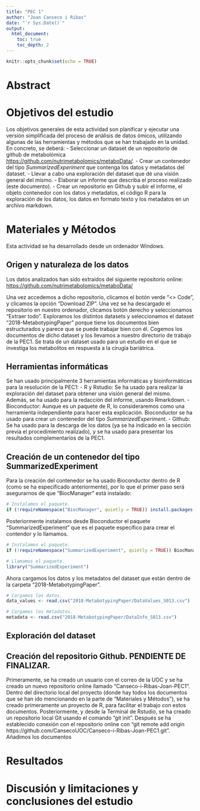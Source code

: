 ```yaml
---
title: "PEC 1"
author: "Joan Canseco i Ribas"
date: "`r Sys.Date()`"
output:
  html_document:
    toc: true
    toc_depth: 2
---
```


```r
knitr::opts_chunk$set(echo = TRUE)
```

# Abstract

# Objetivos del estudio
Los objetivos generales de esta actividad son planificar y ejecutar una versión simplificada del proceso de análisis de datos ómicos, utilizando algunas de las herramientas y métodos que se han trabajado en la unidad. En concreto, se deberá:
- Seleccionar un dataset de un repositorio de github de metabolómica <https://github.com/nutrimetabolomics/metaboData/>.
- Crear un contenedor del tipo *SummarizedExperiment* que contenga los datos y metadatos del dataset.
- Llevar a cabo una exploración del dataset que dé una visión general del mismo.
- Elaborar un informe que describa el proceso realizado (este documento).
- Crear un repositorio en Github y subir el informe, el objeto contenedor con los datos y metadatos, el código R para la exploración de los datos, los datos en formato texto y los metadatos en un archivo markdown.


# Materiales y Métodos
Esta actividad se ha desarrollado desde un ordenador Windows.

## Origen y naturaleza de los datos
Los datos analizados han sido extraídos del siguiente repositorio online: <https://github.com/nutrimetabolomics/metaboData/>

Una vez accedemos a dicho repositorio, clicamos el botón verde "<> Code", y clicamos la opción "Download ZIP". Una vez se ha descargado el repositorio en nuestro ordenador, clicamos botón derecho y seleccionamos "Extraer todo". Exploramos los distintos datasets y seleccionamos el dataset "2018-MetabotypingPaper" porque tiene los documentos bien estructurados y parece que se puede trabajar bien con él. Cogemos los documentos de dicho dataset y los llevamos a nuestro directorio de trabajo de la PEC1. 
Se trata de un dataset usado para un estudio en el que se investiga los metabolitos en respuesta a la cirugía bariátrica.

## Herramientas informáticas
Se han usado principalmente 3 herramientas informáticas y bioinformáticas para la resolución de la PEC1:
- R y Rstudio: Se ha usado para realizar la exploración del dataset para obtener una visión general del mismo. Además, se ha usado para la redacción del informe, usando Rmarkdown.
- Bioconductor: Aunque es un paquete de R, lo consideraremos como una herramienta independiente para hacer esta explicación. Bioconductor se ha usado para crear un contenedor del tipo *SummarizedExperiment*.
- Github: Se ha usado para la descarga de los datos (ya se ha indicado en la sección previa el procedimiento realizado), y se ha usado para presentar los resultados complementarios de la PEC1.

## Creación de un contenedor del tipo SummarizedExperiment
Para la creación del contenedor se ha usado Bioconductor dentro de R (como se ha especificado anteriormente), por lo que el primer paso será asegurarnos de que "BiocManager" está instalado:
```r
# Instalamos el paquete.
if (!requireNamespace("BiocManager", quietly = TRUE)) install.packages("BiocManager")
```

Posteriormente instalamos desde Bioconductor el paquete "SummarizedExperiment" que es el paquete específico para crear el contendor y lo llamamos.
```r
# Instalamos el paquete.
if (!requireNamespace("SummarizedExperiment", quietly = TRUE)) BiocManager::install("SummarizedExperiment")

# Llamamos el paquete.
library("SummarizedExperiment")
```

Ahora cargamos los datos y los metadatos del dataset que están dentro de la carpeta "2018-MetabotypingPaper".
```r
# Cargamos los datos.
data_values <- read.csv("2018-MetabotypingPaper/DataValues_S013.csv")

# Cargamos los metadatos.
metadata <- read.csv("2018-MetabotypingPaper/DataInfo_S013.csv")
```




## Exploración del dataset

## Creación del repositorio Github. PENDIENTE DE FINALIZAR.
Primeramente, se ha creado un usuario con el correo de la UOC y se ha creado un nuevo repositorio online llamado "Canseco-i-Ribas-Joan-PEC1". 
Dentro del directorio local del proyecto (donde hay todos los documentos que se han ido mencionando en la parte de "Materiales y Métodos"), se ha creado primeramente un proyecto de R, para facilitar el trabajo con estos documentos. Posteriormente, y desde la Terminal de Rstudio, se ha creado un repositorio local Git usando el comando "git init". Después se ha establecido conexión con el repositorio online con "git remote add origin https://github.com/CansecoUOC/Canseco-i-Ribas-Joan-PEC1.git". Añadimos los documentos 

# Resultados

# Discusión y limitaciones y conclusiones del estudio
